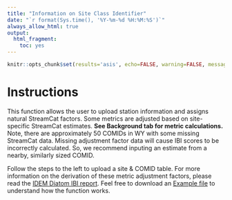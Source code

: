 ```yaml
---
title: "Information on Site Class Identifier"
date: "`r format(Sys.time(), '%Y-%m-%d %H:%M:%S')`"
always_allow_html: true
output:
  html_fragment:
    toc: yes
---
```


```r
knitr::opts_chunk$set(results='asis', echo=FALSE, warning=FALSE, message = FALSE)
```

# Instructions
This function allows the user to upload station information and assigns natural StreamCat factors. Some metrics are adjusted based on site-specific StreamCat estimates. **See Background tab for metric calculations.** Note, there are approximately 50 COMIDs in WY with some missing StreamCat data. Missing adjustment factor data will cause IBI scores to be incorrectly calculated. So, we recommend inputing an estimate from a nearby, similarly sized COMID. 

Follow the steps to the left to upload a site & COMID table. For more information on the derivation of these metric adjustment factors, please read the [IDEM Diatom IBI report](https://github.com/Blocktt/ShinyAppDocuments/tree/main/WDEQtools/Reports). Feel free to download an [Example file](https://github.com/Blocktt/ShinyAppDocuments/tree/main/WDEQtools/Example_Files) to understand how the function works.
